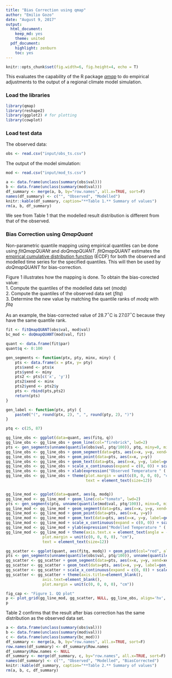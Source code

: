 ```yaml
---
title: "Bias Correction using qmap"
author: "Emilio Gozo"
date: "August 9, 2017"
output:
  html_document:
    keep_md: yes
    theme: united
  pdf_document:
    highlight: zenburn
    toc: yes
---
```


```r
knitr::opts_chunk$set(fig.width=6, fig.height=4, echo = T) 
```

This evaluates the capability of the R package [*qmap*](https://cran.r-project.org/web/packages/qmap/index.html) to do empirical adjustments to the output of a regional climate model simulation. 

### Load the libraries
```r
library(qmap)
library(reshape2)
library(ggplot2) # for plotting
library(cowplot)
```

### Load test data
The observed data:
```r
obs <- read.csv("input/obs_ts.csv")
```
The output of the model simulation:
```r
mod <- read.csv("input/mod_ts.csv")
```

```r
a <- data.frame(unclass(summary(obs$val)))
b <- data.frame(unclass(summary(mod$val)))
df_summary <- merge(a, b, by="row.names", all.x=TRUE, sort=F)
names(df_summary) <- c("", "Observed", "Modelled")
knitr::kable(df_summary, caption="**Table 1.** Summary of values")
rm(a, b, df_summary)
```

We see from Table 1 that the modelled result distribution is different from that of the observed.

### Bias Correction using *QmapQuant*
Non-parametric quantile mapping using empirical quantiles can be done using *fitQmapQUANt* and *doQmapQUANT*. *fitQmapQUANT* estimates the [empirical cumulative distribution function](https://en.wikipedia.org/wiki/Empirical_distribution_function) (ECDF) for both the observed and modelled time series for the specified quantiles. This will then be used by *doQmapQUANT* for bias-correction.

Figure 1 illustrates how the mapping is done. To obtain the bias-corected value:  
1. Compute the quantiles of the modelled data set (*modq*)  
2. Compute the quantiles of the observed data set (*fitq*)  
3. Determine the new value by matching the quantile ranks of *modq* with *fitq* 

As an example, the bias-corrected value of 28.7$^\circ$C is 27.07$^\circ$C because they have the same quantile rank.

```r
fit <- fitQmapQUANT(obs$val, mod$val)
bc_mod <- doQmapQUANT(mod$val, fit)
```

```r
quant <- data.frame(fit$par)
quant$q <- 0:100

gen_segments <- function(ptx, pty, minx, miny) {
    pts <- data.frame(x = ptx, y= pty)
    pts$xend <- pts$x
    pts$yend <- miny
    pts2 <- pts[c('x', 'y')]
    pts2$xend <- minx
    pts2$yend <- pts2$y
    pts <- rbind(pts,pts2)
    return(pts)
}

gen_label <- function(ptx, pty) {
    paste0("(", round(ptx, 2), ", ", round(pty, 2), ")")
}

ptq <- c(25, 87)

gg_line_obs <- ggplot(data=quant, aes(fitq, q))
gg_line_obs <- gg_line_obs + geom_line(col="firebrick", lwd=2)
pts <- gen_segments(unname(quantile(obs$val, ptq/100)), ptq, miny=0, minx=min(obs$val))
gg_line_obs <- gg_line_obs + geom_segment(data=pts, aes(x=x, y=y, xend=xend, yend=yend))
gg_line_obs <- gg_line_obs + geom_point(data=pts, aes(x=x, y=y))
gg_line_obs <- gg_line_obs + geom_text(data=pts, aes(x=x, y=y, label=gen_label(x, y)), vjust=-1.2,  size=3)
gg_line_obs <- gg_line_obs + scale_x_continuous(expand = c(0, 0)) + scale_y_continuous(expand = c(0, 0))
gg_line_obs <- gg_line_obs + xlab(expression("Observed Temperature " ( degree~C)))
gg_line_obs <- gg_line_obs + theme(plot.margin = unit(c(0, 0, 0, 0), "cm"),
                                   text = element_text(size=12))


gg_line_mod <- ggplot(data=quant, aes(q, modq))
gg_line_mod <- gg_line_mod + geom_line(col="tomato", lwd=2)
pts <- gen_segments(ptq, unname(quantile(mod$val, ptq/100)), minx=0, miny=min(mod$val))
gg_line_mod <- gg_line_mod + geom_segment(data=pts, aes(x=x, y=y, xend=xend, yend=yend))
gg_line_mod <- gg_line_mod + geom_point(data=pts, aes(x=x, y=y))
gg_line_mod <- gg_line_mod + geom_text(data=pts, aes(x=x, y=y, label=gen_label(x, y)), vjust=-1.2,  size=3)
gg_line_mod <- gg_line_mod + scale_x_continuous(expand = c(0, 0)) + scale_y_continuous(expand = c(0, 0))
gg_line_mod <- gg_line_mod + ylab(expression("Modelled Temperature " ( degree~C)))
gg_line_mod <- gg_line_mod + theme(axis.text.x = element_text(angle = -90, hjust = 0, vjust = 0.5),
                plot.margin = unit(c(0, 0, 0, 0), "cm"),
                text = element_text(size=12))

gg_scatter <- ggplot(quant, aes(fitq, modq)) + geom_point(col="red", alpha=.8)
pts <- gen_segments(unname(quantile(obs$val, ptq/100)), unname(quantile(mod$val, ptq/100)), minx=min(obs$val), miny=min(mod$val))
gg_scatter <- gg_scatter + geom_segment(data=pts, aes(x=x, y=y, xend=xend, yend=yend))
gg_scatter <- gg_scatter + geom_text(data=pts, aes(x=x, y=y, label=gen_label(x, y)), vjust=-1.2,  size=3)
gg_scatter <- gg_scatter + scale_x_continuous(expand = c(0, 0)) + scale_y_continuous(expand = c(0, 0))
gg_scatter <- gg_scatter + theme(axis.title=element_blank(),
				axis.text=element_blank(),
				plot.margin = unit(c(0, 0, 0, 0), "cm"))

fig_cap <- "Figure 1. QQ plot"
p <- plot_grid(gg_line_mod, gg_scatter, NULL, gg_line_obs, align='hv', labels = c("a", "b", "", "c"), rel_heights=c(5,2), rel_widths=c(2,5))
p
```

Table 2 confirms that the result after bias correction has the same distribution as the observed data set.

```r
a <- data.frame(unclass(summary(obs$val)))
b <- data.frame(unclass(summary(mod$val)))
c <- data.frame(unclass(summary(bc_mod)))
df_summary <- merge(a, b, by="row.names", all.x=TRUE, sort=F)
row.names(df_summary) <- df_summary$Row.names
df_summary$Row.names <- NULL
df_summary <- merge(df_summary, c, by="row.names", all.x=TRUE, sort=F)
names(df_summary) <- c("", "Observed", "Modelled", "BiasCorrected")
knitr::kable(df_summary, caption="**Table 2.** Summary of values")
rm(a, b, c, df_summary)
```

